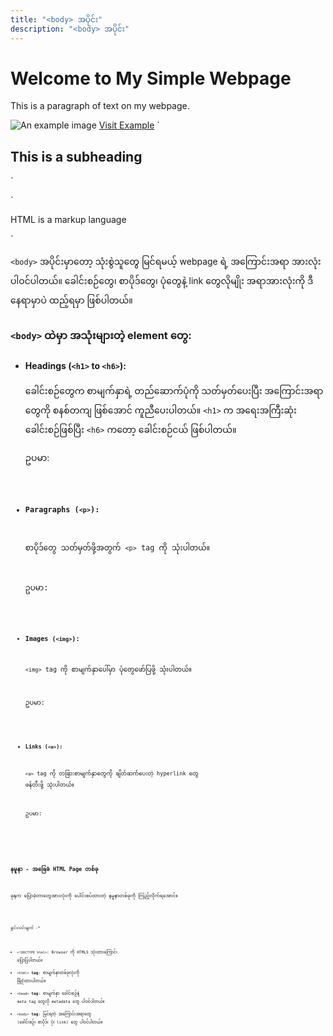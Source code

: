 ```yaml
---
title: "<body> အပိုင်း"
description: "<body> အပိုင်း"
---
```



<html lang="en">
  <head>
    <meta charset="UTF-8">
    <meta name="viewport" content="width=device-width, initial-scale=1.0">
    <title>My Simple Page</title>
  </head>
  <body>
    <h1>Welcome to My Simple Webpage</h1>
    <p>This is a paragraph of text on my webpage.</p>
    <img src="example.jpg" alt="An example image">
    <a href="https://www.example.com">Visit Example</a>
  </body>
</html>`

<h2>This is a subheading</h2>`




`

<p>HTML is a markup language</p>`

`<body>` အပိုင်းမှာတော့ သုံးစွဲသူတွေ မြင်ရမယ့် webpage ရဲ့ အကြောင်းအရာ အားလုံး ပါဝင်ပါတယ်။ ခေါင်းစဉ်တွေ၊ စာပိုဒ်တွေ၊ ပုံတွေနဲ့ link တွေလိုမျိုး အရာအားလုံးကို ဒီနေရာမှာပဲ ထည့်ရမှာ ဖြစ်ပါတယ်။

### `<body>` ထဲမှာ အသုံးများတဲ့ element တွေ:

-   #### Headings (`<h1>` to `<h6>`):
    ခေါင်းစဉ်တွေက စာမျက်နှာရဲ့ တည်ဆောက်ပုံကို သတ်မှတ်ပေးပြီး အကြောင်းအရာတွေကို စနစ်တကျ ဖြစ်အောင် ကူညီပေးပါတယ်။ `<h1>` က အရေးအကြီးဆုံး ခေါင်းစဉ်ဖြစ်ပြီး `<h6>` ကတော့  ခေါင်းစဉ်ငယ် ဖြစ်ပါတယ်။

    ဥပမာ:

    <Code title='HTML' lang='html' code={heading} />

-   #### Paragraphs (`<p>`):
    စာပိုဒ်တွေ သတ်မှတ်ဖို့အတွက် `<p>` tag ကို သုံးပါတယ်။

    ဥပမာ:

    <Code title='HTML' lang='html' code={paragraph} />


-   #### Images (`<img>`):
    `<img>` tag ကို စာမျက်နှာပေါ်မှာ ပုံတွေဖော်ပြဖို့ သုံးပါတယ်။

    ဥပမာ:

    <Code title='HTML' lang='html' code={imgTag} />


-   #### Links (`<a>`):
    `<a>` tag ကို တခြားစာမျက်နှာတွေကို ချိတ်ဆက်ပေးတဲ့ hyperlink တွေ ဖန်တီးဖို့ သုံးပါတယ်။

    ဥပမာ:

    <Code title='HTML' lang='html' code={linkTag} />


### နမူနာ - အခြေခံ HTML Page တစ်ခု
ခုနက ပြောခဲ့တာတွေအားလုံးကို ပေါင်းစပ်ထားတဲ့ နမူနာတစ်ခုကို ကြည့်လိုက်ရအောင်။

<Code title='HTML' lang='html' code={basicHtml} />

*ရှင်းလင်းချက် -**

- `<!DOCTYPE html>`: Browser ကို HTML5 သုံးထားကြောင်း ပြောပြပါတယ်။
- `<html>` **tag**: စာမျက်နှာတစ်ခုလုံးကို ခြုံငုံထားပါတယ်။
- `<head>` **tag**: စာမျက်နှာ ခေါင်းစဉ်နဲ့ meta tag တွေလို metadata တွေ ပါဝင်ပါတယ်။
- `<body>` **tag**: မြင်ရတဲ့ အကြောင်းအရာတွေ (ခေါင်းစဉ်၊ စာပိုဒ်၊ ပုံ၊ link) တွေ ပါဝင်ပါတယ်။
